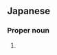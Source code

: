 ==Japanese==
{{ja-kanjitab|かつ|よし}}

===Proper noun===
{{ja-pos|かつよし|proper}}

# {{given name|male|lang=ja|sort=かつよし}}